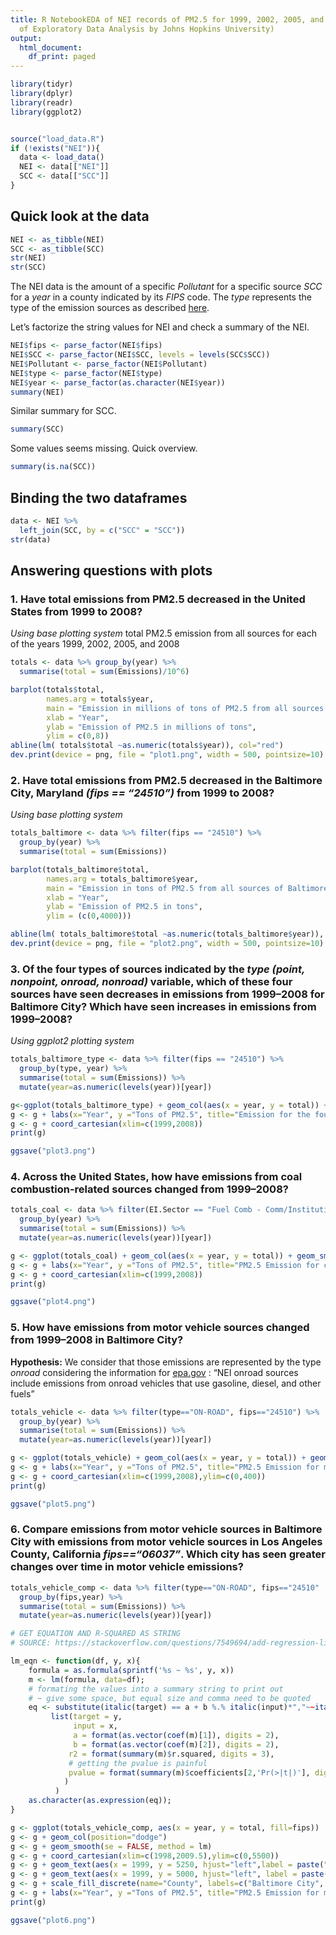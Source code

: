 ```yaml
---
title: R NotebookEDA of NEI records of PM2.5 for 1999, 2002, 2005, and 2008 (part
  of Exploratory Data Analysis by Johns Hopkins University)
output:
  html_document:
    df_print: paged
---
```



```r
library(tidyr)
library(dplyr)
library(readr)
library(ggplot2)


source("load_data.R")
if (!exists("NEI")){
  data <- load_data()
  NEI <- data[["NEI"]]
  SCC <- data[["SCC"]]
}
```

## Quick look at the data

```r
NEI <- as_tibble(NEI)
SCC <- as_tibble(SCC)
str(NEI)
str(SCC)
```

The NEI data is the amount of a specific *Pollutant* for a specific source *SCC* for a *year* in a county indicated by its *FIPS* code.
The *type* represents the type of the emission sources as described [here](https://www.epa.gov/air-emissions-inventories/national-emissions-inventory-nei).


Let's factorize the string values for NEI and check a summary of the NEI.
```r
NEI$fips <- parse_factor(NEI$fips)
NEI$SCC <- parse_factor(NEI$SCC, levels = levels(SCC$SCC))
NEI$Pollutant <- parse_factor(NEI$Pollutant)
NEI$type <- parse_factor(NEI$type)
NEI$year <- parse_factor(as.character(NEI$year))
summary(NEI)
```

Similar summary for SCC.

```r
summary(SCC)
```

Some values seems missing. Quick overview.

```r
summary(is.na(SCC))
```


## Binding the two dataframes

```r
data <- NEI %>%
  left_join(SCC, by = c("SCC" = "SCC"))
str(data)
```

## Answering questions with plots

### 1. Have total emissions from PM2.5 decreased in the United States from 1999 to 2008? 

*Using base plotting system*
total PM2.5 emission from all sources for each of the years 1999, 2002, 2005, and 2008
```r

totals <- data %>% group_by(year) %>%
  summarise(total = sum(Emissions)/10^6)
```

```r
barplot(totals$total, 
        names.arg = totals$year, 
        main = "Emission in millions of tons of PM2.5 from all sources for \n each of the years 1999, 2002, 2005, and 2008",
        xlab = "Year",
        ylab = "Emission of PM2.5 in millions of tons",
        ylim = c(0,8))
abline(lm( totals$total ~as.numeric(totals$year)), col="red")
dev.print(device = png, file = "plot1.png", width = 500, pointsize=10)
```

### 2. Have total emissions from PM2.5 decreased in the Baltimore City, Maryland *(fips == "24510")* from 1999 to 2008? 

*Using base plotting system*

```r
totals_baltimore <- data %>% filter(fips == "24510") %>%
  group_by(year) %>%
  summarise(total = sum(Emissions))
```


```r
barplot(totals_baltimore$total, 
        names.arg = totals_baltimore$year, 
        main = "Emission in tons of PM2.5 from all sources of Baltimore City \n each of the years 1999, 2002, 2005, and 2008",
        xlab = "Year",
        ylab = "Emission of PM2.5 in tons",
        ylim = (c(0,4000)))

abline(lm( totals_baltimore$total ~as.numeric(totals_baltimore$year)), col="red")
dev.print(device = png, file = "plot2.png", width = 500, pointsize=10)
```


### 3. Of the four types of sources indicated by the *type (point, nonpoint, onroad, nonroad)* variable, which of these four sources have seen decreases in emissions from 1999–2008 for Baltimore City? Which have seen increases in emissions from 1999–2008?


*Using ggplot2 plotting system*

```r
totals_baltimore_type <- data %>% filter(fips == "24510") %>%
  group_by(type, year) %>%
  summarise(total = sum(Emissions)) %>%
  mutate(year=as.numeric(levels(year))[year])
```


```r
g<-ggplot(totals_baltimore_type) + geom_col(aes(x = year, y = total)) + geom_smooth(method = lm, aes(x = year, y = total), se = FALSE) + facet_grid(rows=vars(type), scales = "free_y")
g <- g + labs(x="Year", y ="Tons of PM2.5", title="Emission for the four types of sources")
g <- g + coord_cartesian(xlim=c(1999,2008))
print(g)
```
```r
ggsave("plot3.png")
```


### 4. Across the United States, how have emissions from coal combustion-related sources changed from 1999–2008?


```r
totals_coal <- data %>% filter(EI.Sector == "Fuel Comb - Comm/Institutional - Coal") %>%
  group_by(year) %>%
  summarise(total = sum(Emissions)) %>%
  mutate(year=as.numeric(levels(year))[year])

```


```r
g <- ggplot(totals_coal) + geom_col(aes(x = year, y = total)) + geom_smooth(method = lm, aes(x = as.numeric(year), y = total), se = FALSE)
g <- g + labs(x="Year", y ="Tons of PM2.5", title="PM2.5 Emission for coal-combustion (in tons)")
g <- g + coord_cartesian(xlim=c(1999,2008))
print(g)
```
```r
ggsave("plot4.png")
```

### 5. How have emissions from motor vehicle sources changed from 1999–2008 in Baltimore City?

**Hypothesis:** We consider that those emissions are represented by the type *onroad* considering the information for [epa.gov](https://www.epa.gov/air-emissions-inventories/national-emissions-inventory-nei) : "NEI onroad sources include emissions from onroad vehicles that use gasoline, diesel, and other fuels"



```r
totals_vehicle <- data %>% filter(type=="ON-ROAD", fips=="24510") %>%
  group_by(year) %>%
  summarise(total = sum(Emissions)) %>%
  mutate(year=as.numeric(levels(year))[year])
```




```r
g <- ggplot(totals_vehicle) + geom_col(aes(x = year, y = total)) + geom_smooth(method = lm, aes(x = year, y = total), se = FALSE)
g <- g + labs(x="Year", y ="Tons of PM2.5", title="PM2.5 Emission for motor vehicles sources (in tons)")
g <- g + coord_cartesian(xlim=c(1999,2008),ylim=c(0,400))
print(g)
```

```r
ggsave("plot5.png")
```

### 6. Compare emissions from motor vehicle sources in Baltimore City with emissions from motor vehicle sources in Los Angeles County, California *fips=="06037"*. Which city has seen greater changes over time in motor vehicle emissions?


```r
totals_vehicle_comp <- data %>% filter(type=="ON-ROAD", fips=="24510" | fips=="06037") %>%
  group_by(fips,year) %>%
  summarise(total = sum(Emissions)) %>%
  mutate(year=as.numeric(levels(year))[year])
```

```r
# GET EQUATION AND R-SQUARED AS STRING
# SOURCE: https://stackoverflow.com/questions/7549694/add-regression-line-equation-and-r2-on-graph

lm_eqn <- function(df, y, x){
    formula = as.formula(sprintf('%s ~ %s', y, x))
    m <- lm(formula, data=df);
    # formating the values into a summary string to print out
    # ~ give some space, but equal size and comma need to be quoted
    eq <- substitute(italic(target) == a + b %.% italic(input)*","~~italic(r)^2~"="~r2*","~~p~"="~italic(pvalue), 
         list(target = y,
              input = x,
              a = format(as.vector(coef(m)[1]), digits = 2), 
              b = format(as.vector(coef(m)[2]), digits = 2), 
             r2 = format(summary(m)$r.squared, digits = 3),
             # getting the pvalue is painful
             pvalue = format(summary(m)$coefficients[2,'Pr(>|t|)'], digits=5)
            )
          )
    as.character(as.expression(eq));                 
}
```



```r
g <- ggplot(totals_vehicle_comp, aes(x = year, y = total, fill=fips))
g <- g + geom_col(position="dodge")
g <- g + geom_smooth(se = FALSE, method = lm)
g <- g + coord_cartesian(xlim=c(1998,2009.5),ylim=c(0,5500))
g <- g + geom_text(aes(x = 1999, y = 5250, hjust="left",label = paste("Baltimore: ", lm_eqn(totals_vehicle_comp %>% filter(fips=="24510"), "total", "year"))), parse = TRUE)
g <- g + geom_text(aes(x = 1999, y = 5000, hjust="left", label = paste("LA: ", lm_eqn(totals_vehicle_comp %>% filter(fips=="06037"), "total", "year"))), parse = TRUE)
g <- g + scale_fill_discrete(name="County", labels=c("Baltimore City", "Los Angeles County"), aesthetics = c("colour", "fill"))
g <- g + labs(x="Year", y ="Tons of PM2.5", title="PM2.5 Emission for motor vehicles sources in Baltimore City and Los Angeles County (in tons)")
print(g)
```
```r
ggsave("plot6.png")
```















